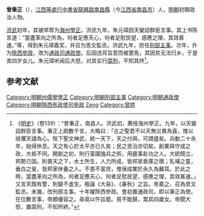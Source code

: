 '''曾秉正'''（{{bd|？||？|catIdx=}}），[[江西等處行中書省|江西等處行中書省]][[龍興路|龍興路]][[南昌縣|南昌縣]]（今[[江西省|江西省]][[南昌市|南昌市]]）人，[[明朝|明朝]]初期政治人物。

[[洪武|洪武]]初年，其被举荐为[[海州|海州]][[學正|學正]]。洪武九年，朱元璋因天變詔群臣言事。其上书陈言道：“當盡革向之所為，何者足應天心，何者足慰民望，感應之理，其效甚速。”等，得到朱元璋嘉奖，并召为思文監丞。洪武九年，担任[[刑部主事|刑部主事]]。次年，升为[[陝西參政|陝西參政]]，改为[[通政司|通政司]][[通政使|通政使]]。后因违背旨意而被罢免，其因贫无法归乡，于是卖四岁女儿。朱元璋听闻后大怒，对其实行[[腐刑|腐刑]]，不知其终<ref>《[[明史|明史]]》（卷139）：“曾秉正，南昌人。洪武初，薦授海州學正。九年，以天變詔群臣言事。秉正上疏數千言，大略曰：「古之聖君不以天無災異為喜，惟以祗懼天譴為心。陛下聖文神武，統一天下，天之付與，可謂盛矣。兵動二十余年，始得休息。天之有心於太平亦已久矣；民之思治亦切矣。創業與守成之政，大抵不同。開創之初，則行富國強兵之術，用趨事赴功之人。大統既立，邦勢已固。則普天之下，水土所生，人力所成，皆邦家倉庫之積；乳哺之童，垂白之叟，皆邦家休養之人。不患不富庶，惟保成業於永久為難耳。於此之時，當盡革向之所為，何者足應天心，何者足慰民望，感應之理，其效甚速。」又言天既有警，則變不虛生。極論《大易》、《春秋》之旨。帝嘉之，召為思文監丞。未幾，改刑部主事。十年擢陝西參政。會初置通政司，即以秉正為使。在位數言事，帝頗優容之。尋竟以忤旨罷。貧不能歸，鬻其四歲女。帝聞大怒，置腐刑，不知所終。”</ref>。

==参考文献==
{{wikisource|明史/卷139}}
<div class="references-small">
<references />
</div>

{{明朝人物小作品}}

[[Category:明朝州儒學學正|Category:明朝州儒學學正]]
[[Category:明朝刑部主事|Category:明朝刑部主事]]
[[Category:明朝通政使|Category:明朝通政使]]
[[Category:明朝陝西布政使司參政|Category:明朝陝西布政使司參政]]
[[Category:南昌人|Zeng]]
[[Category:曾姓|Category:曾姓]]